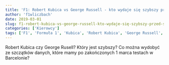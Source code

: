 ```yaml
---
title: 'F1: Robert Kubica vs George Russell - kto wydaje się szybszy przed sezonem 2019?'
author: 'f1wliczbach'
date: 2019-03-01
slug: f1-robert-kubica-vs-george-russell-kto-wydaje-się-szybszy-przed-sezonem-2019
categories: ['Kierowcy']
tags: ['F1', 'Formuła 1', 'Kubica', 'Robert Kubica', 'George Russell', 'rstats', 'analiza']
---
```

Robert Kubica czy George Rusell? Który jest szybszy? Co można wydobyć ze szczątków danych, które mamy po zakończonych 1 marca testach w Barcelonie?

